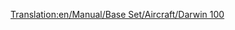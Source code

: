 [[Translation:en/Manual/Base Set/Aircraft/Darwin 100]]

{{nl/Manual/Base Set/Aircraft/Vliegtuig|Name=Darwin 100
|Image=[[File:en/Manual/Base Set/Aircraft/Boeing727.png|FPP Dart]]
|Cost=36.919 (73,828)
|Speed=947 kph (592 MPH)
|Annual=6.750 (13,500)
|Designed=1962
|Lifespan=25
|Capacity=170 passagiers & 35 zakken post
|Description=Het eerste Darwin vliegtuig, de nieuwe naam voor Boeing vliegtuigen.
|Real-lifeWikilink=Boeing 727
|Real-life=Boeing 727
}}